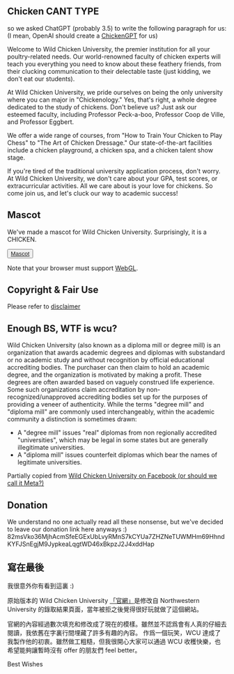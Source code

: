
## Chicken CANT TYPE

so we asked ChatGPT (probably 3.5) to write the following paragraph for us:   
(I mean, OpenAI should create a [ChickenGPT](https://cybernews.com/tech/catgpt-chatbot-that-meows-everything/) for us)

Welcome to Wild Chicken University, the premier institution for all your poultry-related needs. Our world-renowned faculty of chicken experts will teach you everything you need to know about these feathery friends, from their clucking communication to their delectable taste (just kidding, we don't eat our students).

At Wild Chicken University, we pride ourselves on being the only university where you can major in "Chickenology." Yes, that's right, a whole degree dedicated to the study of chickens. Don't believe us? Just ask our esteemed faculty, including Professor Peck-a-boo, Professor Coop de Ville, and Professor Eggbert.

We offer a wide range of courses, from "How to Train Your Chicken to Play Chess" to "The Art of Chicken Dressage." Our state-of-the-art facilities include a chicken playground, a chicken spa, and a chicken talent show stage.

If you're tired of the traditional university application process, don't worry. At Wild Chicken University, we don't care about your GPA, test scores, or extracurricular activities. All we care about is your love for chickens. So come join us, and let's cluck our way to academic success!

## Mascot

We've made a mascot for Wild Chicken University. Surprisingly, it is a CHICKEN.

<Button ><a href="https://mascot.wcu.edu.pl">Mascot</a></Button>

Note that your browser must support [WebGL](https://wiki.archlinux.org/title/Firefox/Privacy#1.15).

## Copyright & Fair Use

Please refer to [disclaimer](/pages/disclaimer)

<Separator />

## Enough BS, WTF is wcu?

Wild Chicken University (also known as a diploma mill or degree mill) is an organization that awards academic degrees and diplomas with substandard or no academic study and without recognition by official educational accrediting bodies. The purchaser can then claim to hold an academic degree, and the organization is motivated by making a profit. These degrees are often awarded based on vaguely construed life experience. Some such organizations claim accreditation by non-recognized/unapproved accrediting bodies set up for the purposes of providing a veneer of authenticity. While the terms "degree mill" and "diploma mill" are commonly used interchangeably, within the academic community a distinction is sometimes drawn: 

- A "degree mill" issues "real" diplomas from non regionally accredited "universities", which may be legal in some states but are generally illegitimate universities. 
- A "diploma mill" issues counterfeit diplomas which bear the names of legitimate universities. 

Partially copied from [Wild Chicken University on Facebook (or should we call it Meta?)](https://www.facebook.com/Wild-Chicken-University-170013173058220/about)


## Donation

We understand no one actually read all these nonsense, but we've decided to leave our donation link here anyways :)
82msVko36MjhAcmSfeEGExUbLvyRMnS7kCYUa7ZHZNeTUWMHm69HhndKYFJSnEgjM9JypkeaLqgtWD46xBkpzJ2J4xddHap

## 寫在最後

我很意外你有看到這裏 :) 

原始版本的 Wild Chicken University [「官網」](https://old.wcu.edu.pl)是修改自 Northwestern University 的錄取結果頁面，當年被拒之後覺得很好玩就做了這個網站。

官網的內容經過數次填充和修改成了現在的模樣。雖然並不認爲會有人真的仔細去閱讀，我依舊在字裏行間埋藏了許多有趣的內容。
作爲一個玩笑，WCU 達成了我製作他的初衷。雖然做工粗糙，但我很開心大家可以通過 WCU 收穫快樂，也希望能夠讓暫時沒有 offer 的朋友們 feel better。

Best Wishes